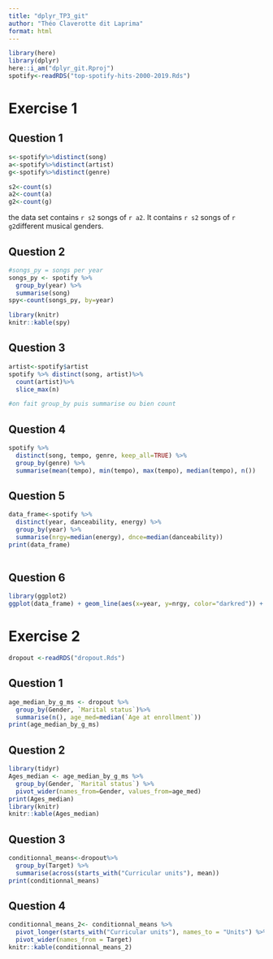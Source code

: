 ```yaml
---
title: "dplyr_TP3_git"
author: "Théo Claverotte dit Laprima"
format: html
---
```



```r

library(here)
library(dplyr)
here::i_am("dplyr_git.Rproj")
spotify<-readRDS("top-spotify-hits-2000-2019.Rds")
```
# Exercise 1

## Question 1
```r
s<-spotify%>%distinct(song)
a<-spotify%>%distinct(artist)
g<-spotify%>%distinct(genre)

s2<-count(s)
a2<-count(a)
g2<-count(g)

```
the data set contains `r s2` songs of `r a2`. It contains `r s2` songs of `r g2`different musical genders.


## Question 2
```r
#songs_py = songs per year
songs_py <- spotify %>%
  group_by(year) %>%
  summarise(song)
spy<-count(songs_py, by=year)

library(knitr)
knitr::kable(spy)
```
## Question 3
```r
artist<-spotify$artist
spotify %>% distinct(song, artist)%>%
  count(artist)%>%
  slice_max(n)

#on fait group_by puis summarise ou bien count

```

## Question 4
```r
spotify %>% 
  distinct(song, tempo, genre, keep_all=TRUE) %>%
  group_by(genre) %>%
  summarise(mean(tempo), min(tempo), max(tempo), median(tempo), n())
```
## Question 5
```r
data_frame<-spotify %>% 
  distinct(year, danceability, energy) %>%
  group_by(year) %>%
  summarise(nrgy=median(energy), dnce=median(danceability))
print(data_frame)
  
```

## Question 6

```r
library(ggplot2)
ggplot(data_frame) + geom_line(aes(x=year, y=nrgy, color="darkred")) + geom_line(aes(x=year, y=dnce, color="darkviolet")) + ylab("medians of the energy and danceability")
```

# Exercise 2

```r
dropout <-readRDS("dropout.Rds")
```

## Question 1
```r
age_median_by_g_ms <- dropout %>%
  group_by(Gender, `Marital status`)%>%
  summarise(n(), age_med=median(`Age at enrollment`))
print(age_median_by_g_ms)
```

## Question 2
```r
library(tidyr)
Ages_median <- age_median_by_g_ms %>%
  group_by(Gender, `Marital status`) %>%
  pivot_wider(names_from=Gender, values_from=age_med)
print(Ages_median)
library(knitr)
knitr::kable(Ages_median)
```

## Question 3
```r

conditionnal_means<-dropout%>%
  group_by(Target) %>%
  summarise(across(starts_with("Curricular units"), mean))
print(conditionnal_means)
```

## Question 4

```r
conditionnal_means_2<- conditionnal_means %>% 
  pivot_longer(starts_with("Curricular units"), names_to = "Units") %>% 
  pivot_wider(names_from = Target)
knitr::kable(conditionnal_means_2)
```

